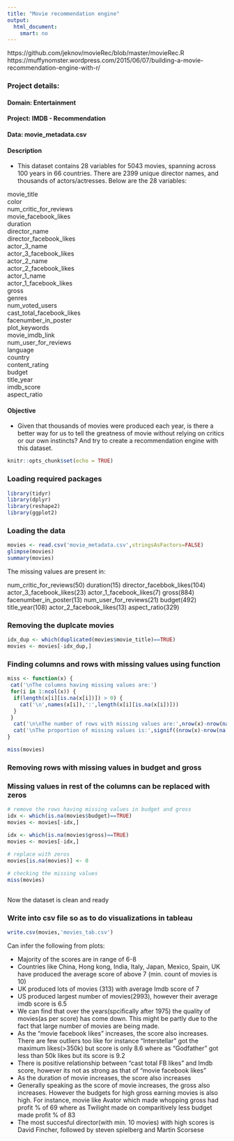 ---
title: "Movie recommendation engine"
output: 
  html_document: 
    smart: no
---

https://github.com/jeknov/movieRec/blob/master/movieRec.R
https://muffynomster.wordpress.com/2015/06/07/building-a-movie-recommendation-engine-with-r/


### Project details: 


#### Domain: Entertainment
#### Project: IMDB - Recommendation
#### Data: movie_metadata.csv

#### Description
- This dataset contains 28 variables for 5043 movies, spanning across 100 years in 66 countries. There are 2399 unique director names, and thousands of actors/actresses. Below are the 28 variables:

movie_title                                          
color                                                          
num_critic_for_reviews                                               
movie_facebook_likes                                                
duration                                                        
director_name                                                       
director_facebook_likes                                                       
actor_3_name                                                              
actor_3_facebook_likes                                                      
actor_2_name                                                                           
actor_2_facebook_likes                                                                
actor_1_name                                                                         
actor_1_facebook_likes                                                        
gross                                                                
genres                                                                       
num_voted_users                                                                  
cast_total_facebook_likes                                                            
facenumber_in_poster                                                                  
plot_keywords                                                                   
movie_imdb_link                                                                 
num_user_for_reviews                                                          
language                                                                  
country                                                                  
content_rating                                                               
budget                                                                                 
title_year                                                                      
imdb_score                                                                          
aspect_ratio                                                                

#### Objective
- Given that thousands of movies were produced each year, is there a better way for us to tell the greatness of movie without relying on critics or our own instincts? And try to create a recommendation engine with this dataset.


```{r setup, include=FALSE}
knitr::opts_chunk$set(echo = TRUE)
```


### Loading required packages

```{r}

library(tidyr)
library(dplyr)
library(reshape2)
library(ggplot2)

```


### Loading the data

```{r}

movies <- read.csv('movie_metadata.csv',stringsAsFactors=FALSE)
glimpse(movies)
summary(movies)

```

The missing values are present in:

num_critic_for_reviews(50)
duration(15)
director_facebbok_likes(104)
actor_3_facebook_likes(23)
actor_1_facebook_likes(7)
gross(884)
facenumber_in_poster(13)
num_user_for_reviews(21)
budget(492)
title_year(108)
actor_2_facebook_likes(13)
aspect_ratio(329)


### Removing the duplcate movies

```{r}

idx_dup <- which(duplicated(movies$movie_title)==TRUE)
movies <- movies[-idx_dup,]


```


### Finding columns and rows with missing values using function
```{r}
miss <- function(x) {
 cat('\nThe columns having missing values are:')
 for(i in 1:ncol(x)) {
  if(length(x[i][is.na(x[i])]) > 0) {
    cat('\n',names(x[i]),':',length(x[i][is.na(x[i])]))
  }
 } 
  cat('\n\nThe number of rows with missing values are:',nrow(x)-nrow(na.omit(x)))
  cat('\nThe proportion of missing values is:',signif((nrow(x)-nrow(na.omit(x)))/nrow(x),2))
}

miss(movies)
```


### Removing rows with missing values in budget and gross
### Missing values in rest of the columns can be replaced with zeros

```{r}

# remove the rows having missing values in budget and gross
idx <- which(is.na(movies$budget)==TRUE)
movies <- movies[-idx,]

idx <- which(is.na(movies$gross)==TRUE)
movies <- movies[-idx,]
 
# replace with zeros
movies[is.na(movies)] <- 0

# checking the missing values
miss(movies)
 

```

Now the dataset is clean and ready


### Write into csv file so as to do visualizations in tableau

```{r}

write.csv(movies,'movies_tab.csv')


```


Can infer the following from plots:

- Majority of the scores are in range of 6-8
- Countries like China, Hong kong, India, Italy, Japan, Mexico, Spain, UK have produced the average score of above 7 (min. count of movies is 10)
- UK produced lots of movies (313) with average Imdb score of 7
- US produced largest number of movies(2993), however their average imdb score is 6.5
- We can find that over the years(spcifically after 1975) the quality of movies(as per score) has come down. This might be partly due to the fact that large number of movies are being made.
- As the "movie facebook likes" increases, the score also increases. There are few outliers too like for instance "Interstellar" got the maximum likes(>350k) but score is only 8.6 where as "Godfather" got less than 50k likes but its score is 9.2
- There is positive relationship between "cast total FB likes" and Imdb score, however its not as strong as that of "movie facebook likes"
- As the duration of movie increases, the score also increases
- Generally speaking as the score of movie increases, the gross also increases. However the budgets for high gross earning movies is also high. For instance, movie like Avator which made whopping gross had profit % of 69 where as Twilight made on comparitively less budget made profit % of 83
- The most succesful director(with min. 10 movies) with high scores is David Fincher, followed by steven spielberg and Martin Scorsese





```{r}


```


